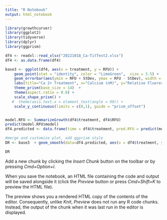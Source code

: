 ```yaml
---
title: "R Notebook"
output: html_notebook
---
```


```r
library(growthcurver)
library(ggplot2)
library(tidyverse)
library(dplyr)
library(ggprism)
```

```r
df4 <- readxl::read_xlsx("20221018_Ca-TitTest2.xlsx")
df4 <- as.data.frame(df4)

base3 <- ggplot(df4, aes(x = treatment, y = RFU)) +
    geom_point(stat = "identity", color = "LimeGreen",  size = 3.5) +
    geom_errorbar(aes(ymin = RFU + StDev, ymax = RFU - StDev), width = 0.1, color = "LimeGreen") +
    labs(title="Ca 2+ Treatment", x="Calcium (nM)", y="Relative Fluorescence Intensity") +
    theme_prism(base_size = 14)  +
    theme(aspect.ratio = 0.8) +
    scale_shape_prism() + 
   #  theme(axis.text.x = element_text(angle = 90)) +
    scale_y_continuous(limits = c(0,1), guide = "prism_offset") 


model.RFU <- SummarizeGrowth(df4$treatment, df4$RFU)
predict(model.RFU$model)
df4.predicted <- data.frame(time = df4$treatment, pred.RFU = predict(model.RFU$model))
```

```r
#merge and customize plot, add ggprism style
DR <- base3  + geom_smooth(data=df4.predicted, aes(x = df4$treatment, y=pred.RFU), color="LimeGreen", size = 0.3)

DR

```
Add a new chunk by clicking the *Insert Chunk* button on the toolbar or by pressing *Cmd+Option+I*.

When you save the notebook, an HTML file containing the code and output will be saved alongside it (click the *Preview* button or press *Cmd+Shift+K* to preview the HTML file). 

The preview shows you a rendered HTML copy of the contents of the editor. Consequently, unlike *Knit*, *Preview* does not run any R code chunks. Instead, the output of the chunk when it was last run in the editor is displayed.

